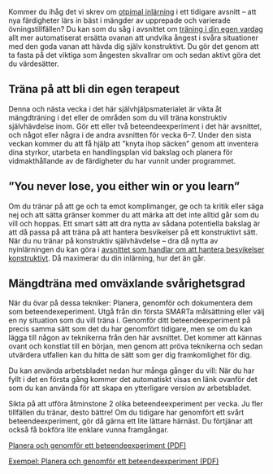 
Kommer du ihåg det vi skrev om [otpimal inlärning](2-4.qmd) i ett tidigare avsnitt --
att nya färdigheter lärs in bäst i mängder av upprepade och varierade 
övningstillfällen? Du kan som du såg i avsnittet om [träning i din egen vardag](3-3.qmd) allt
mer automatiserat ersätta ovanan att undvika ångest i svåra situationer
med den goda vanan att hävda dig själv konstruktivt. Du gör det genom
att ta fasta på det viktiga som ångesten skvallrar om och sedan aktivt
göra det du värdesätter.

## Träna på att bli din egen terapeut

Denna och nästa vecka i det här självhjälpsmaterialet är vikta åt
mängdträning i det eller de områden som du vill träna konstruktiv
självhävdelse inom. Gör ett eller två beteendeexperiment i det här avsnittet, och något eller några i de andra avsnitten för vecka 6&ndash;7. Under den sista veckan 
kommer du att få hjälp att ”knyta ihop säcken” genom att inventera
dina styrkor, utarbeta en handlingsplan vid bakslag och planera för
vidmakthållande av de färdigheter du har vunnit under programmet.

## ”You never lose, you either win or you learn”

Om du tränar på att ge och ta emot komplimanger, ge och ta kritik eller säga nej
och att sätta gränser kommer du att märka att det inte alltid går som du vill
och hoppas. Ett smart sätt att dra nytta av sådana potentiella bakslag är att då
passa på att träna på att hantera besvikelser på ett konstruktivt sätt. När du
nu tränar på konstruktiv självhävdelse -- dra då nytta av nyinlärningen du kan
göra i [avsnittet som handlar om att hantera besvikelser konstruktivt](8-0.qmd).
Då maximerar du din inlärning, hur det än går.

## Mängdträna med omväxlande svårighetsgrad

När du övar på dessa tekniker: Planera, genomför och dokumentera dem som
beteendexeperiment. Utgå från din första SMARTa målsättning eller välj en ny
situation som du vill träna i. Genomför ditt beteendeexperiment på precis samma
sätt som det du har genomfört tidigare, men se om du kan lägga till någon av
teknikerna från den här avsnittet. Det kommer att kännas ovant och konstlat till
en början, men genom att pröva teknikerna och sedan utvärdera utfallen kan du
hitta de sätt som ger dig framkomlighet för dig.

Du kan använda arbetsbladet nedan hur många gånger du vill: När du har
fyllt i det en första gång kommer det automatiskt visas en länk ovanför
det som du kan använda för att skapa en ytterligare version av
arbetsbladet.

Sikta på att utföra åtminstone 2 olika beteendeexperiment per vecka. Ju fler tillfällen du tränar, desto bättre! Om du tidigare har
genomfört ett svårt beteendeexperiment, gör då gärna ett lite lättare
härnäst. Du förtjänar att också få bokföra lite enklare vunna
framgångar.

::: {.content-visible when-format="html"}
[Planera och genomför ett beteendeexperiment (PDF)](forms/100respekt-beteendeexperiment.pdf)

[Exempel: Planera och genomför ett beteendeexperiment (PDF)](forms/100respekt-exempel-beteendeexperiment.pdf) 
:::